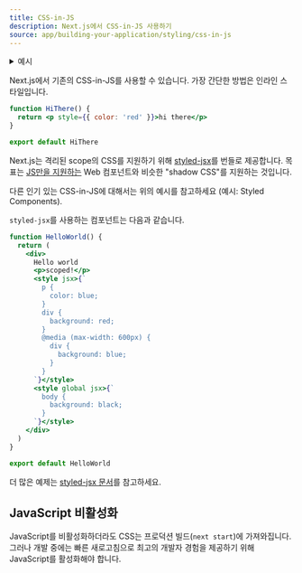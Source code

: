 ```yaml
---
title: CSS-in-JS
description: Next.js에서 CSS-in-JS 사용하기
source: app/building-your-application/styling/css-in-js
---
```


<details>
  <summary>예시</summary>- [Styled
  JSX](https://github.com/vercel/next.js/tree/canary/examples/with-styled-jsx) -
  [Styled
  Components](https://github.com/vercel/next.js/tree/canary/examples/with-styled-components)
  -
  [Emotion](https://github.com/vercel/next.js/tree/canary/examples/with-emotion)
  -
  [Linaria](https://github.com/vercel/next.js/tree/canary/examples/with-linaria)
  - [Tailwind CSS +
  Emotion](https://github.com/vercel/next.js/tree/canary/examples/with-tailwindcss-emotion)
  -
  [Styletron](https://github.com/vercel/next.js/tree/canary/examples/with-styletron)
  - [Cxs](https://github.com/vercel/next.js/tree/canary/examples/with-cxs) -
  [Aphrodite](https://github.com/vercel/next.js/tree/canary/examples/with-aphrodite)
  -
  [Fela](https://github.com/vercel/next.js/tree/canary/examples/with-aphrodite)
  -
  [Stitches](https://github.com/vercel/next.js/tree/canary/examples/with-stitches)
</details>

Next.js에서 기존의 CSS-in-JS를 사용할 수 있습니다. 가장 간단한 방법은 인라인 스타일입니다.

```jsx
function HiThere() {
  return <p style={{ color: 'red' }}>hi there</p>
}

export default HiThere
```

Next.js는 격리된 scope의 CSS를 지원하기 위해 [styled-jsx](https://github.com/vercel/styled-jsx)를 번들로 제공합니다. 목표는 [JS만을 지원하는](https://github.com/w3c/webcomponents/issues/71) Web 컴포넌트와 비슷한 "shadow CSS"를 지원하는 것입니다.

다른 인기 있는 CSS-in-JS에 대해서는 위의 예시를 참고하세요
(예시: Styled Components).

`styled-jsx`를 사용하는 컴포넌트는 다음과 같습니다.

```jsx
function HelloWorld() {
  return (
    <div>
      Hello world
      <p>scoped!</p>
      <style jsx>{`
        p {
          color: blue;
        }
        div {
          background: red;
        }
        @media (max-width: 600px) {
          div {
            background: blue;
          }
        }
      `}</style>
      <style global jsx>{`
        body {
          background: black;
        }
      `}</style>
    </div>
  )
}

export default HelloWorld
```

더 많은 예제는 [styled-jsx 문서](https://github.com/vercel/styled-jsx)를 참고하세요.

## JavaScript 비활성화

JavaScript를 비활성화하더라도 CSS는 프로덕션 빌드(`next start`)에 가져와집니다. 그러나 개발 중에는 빠른 새로고침으로 최고의 개발자 경험을 제공하기 위해 JavaScript를 활성화해야 합니다.

